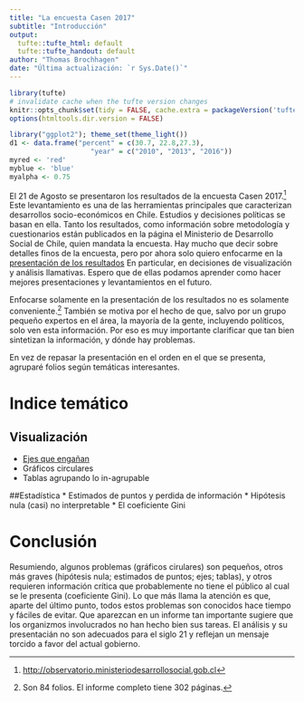 ```yaml
---
title: "La encuesta Casen 2017"
subtitle: "Introducción"
output:
  tufte::tufte_html: default
  tufte::tufte_handout: default
author: "Thomas Brochhagen"
date: "Última actualización: `r Sys.Date()`" 
---
```

```r
library(tufte)
# invalidate cache when the tufte version changes
knitr::opts_chunk$set(tidy = FALSE, cache.extra = packageVersion('tufte'))
options(htmltools.dir.version = FALSE)
```

```r
library("ggplot2"); theme_set(theme_light())
d1 <- data.frame("percent" = c(30.7, 22.8,27.3),
                    "year" = c("2010", "2013", "2016"))
myred <- 'red'
myblue <- 'blue'
myalpha <- 0.75
```

El 21 de Agosto se presentaron los resultados de la encuesta Casen 2017.^[[http://observatorio.ministeriodesarrollosocial.gob.cl](http://observatorio.ministeriodesarrollosocial.gob.cl)] Este levantamiento es una de las herramientas principales que caracterizan desarrollos socio-económicos en Chile. Estudios y decisiones políticas se basan en ella. Tanto los resultados, como información sobre metodología y cuestionarios están publicados en la página el Ministerio de Desarrollo Social de Chile, quien mandata la encuesta. Hay mucho que decir sobre detalles finos de la encuesta, pero por ahora solo quiero enfocarme en la [presentación de los resultados](http://observatorio.ministeriodesarrollosocial.gob.cl/casen-multidimensional/casen/docs/Presentacion_Sintesis_de_Resultados_Casen_2017.pdf) En particular, en decisiones de visualización y análisis llamativas. Espero que de ellas podamos aprender como hacer mejores presentaciones y levantamientos en el futuro. 

Enfocarse solamente en la presentación de los resultados no es solamente conveniente.^[Son 84 folios. El informe completo tiene 302 páginas.] También se motiva por el hecho de que, salvo por un grupo pequeño expertos en el área, la mayoría de la gente, incluyendo políticos, solo ven esta información. Por eso es muy importante clarificar que tan bien sintetizan la información, y dónde hay problemas.

En vez de repasar la presentación en el orden en el que se presenta, agruparé folios según temáticas interesantes. 

# Indice temático
## Visualización 
* [Ejes que engañan](./casen2017/01ejes.html)
* Gráficos circulares
* Tablas agrupando lo in-agrupable

##Estadística
* Estimados de puntos y perdida de información
* Hipótesis nula (casi) no interpretable
* El coeficiente Gini

# Conclusión
Resumiendo, algunos problemas (gráficos cirulares) son pequeños, otros más graves (hipótesis nula; estimados de puntos; ejes; tablas), y otros requieren información crítica que probablemente no tiene el público al cual se le presenta (coeficiente Gini). Lo que más llama la atención es que, aparte del último punto, todos estos problemas son conocidos hace tiempo y fáciles de evitar. Que aparezcan en un informe tan importante sugiere que los organizmos involucrados no han hecho bien sus tareas. El análisis y su presentacián no son adecuados para el siglo 21 y reflejan un mensaje torcido a favor del actual gobierno. 
